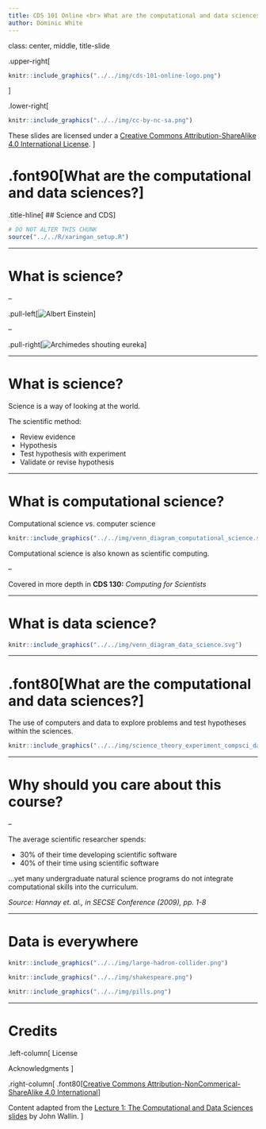 ```yaml
---
title: CDS 101 Online <br> What are the computational and data sciences? <br> Science
author: Dominic White
---
```


class: center, middle, title-slide

.upper-right[
```r
knitr::include_graphics("../../img/cds-101-online-logo.png")
```
]

.lower-right[
```r
knitr::include_graphics("../../img/cc-by-nc-sa.png")
```

These slides are licensed under a [Creative Commons Attribution-ShareAlike 4.0 International License](http://creativecommons.org/licenses/by-sa/4.0/).
]

# .font90[What are the computational and data sciences?]
.title-hline[
## Science and CDS
]

```r
# DO NOT ALTER THIS CHUNK
source("../../R/xaringan_setup.R")
```

---

# What is science?

--

.pull-left[![Albert Einstein](../../img/einstein.png)]

--

.pull-right[![Archimedes shouting eureka](../../img/eureka.png)]

---

# What is science?

Science is a way of looking at the world.

The scientific method:

* Review evidence
* Hypothesis
* Test hypothesis with experiment
* Validate or revise hypothesis

---

# What is computational science?

Computational science vs. computer science

```r
knitr::include_graphics("../../img/venn_diagram_computational_science.svg")
```

Computational science is also known as scientific computing.

--

Covered in more depth in **CDS 130:** *Computing for Scientists*

---

# What is data science?

```r
knitr::include_graphics("../../img/venn_diagram_data_science.svg")
```

---

# .font80[What are the computational and data sciences?]

The use of computers and data to explore problems and test hypotheses within the sciences.

```r
knitr::include_graphics("../../img/science_theory_experiment_compsci_data_sci_diagram.svg")
```

---

# Why should you care about this course?

--

The average scientific researcher spends:

* 30% of their time developing scientific software
* 40% of their time using scientific software 

...yet many undergraduate natural science programs do not integrate computational skills into the curriculum.

*Source: Hannay et. al., in SECSE Conference (2009), pp. 1-8*

---

# Data is everywhere

```r
knitr::include_graphics("../../img/large-hadron-collider.png")
```


```r
knitr::include_graphics("../../img/shakespeare.png")
```

```r
knitr::include_graphics("../../img/pills.png")
```

---

# Credits

.left-column[
License

Acknowledgments
]

.right-column[
.font80[[Creative Commons Attribution-NonCommerical-ShareAlike 4.0 International](https://creativecommons.org/licenses/by-nc-sa/4.0/)]

Content adapted from the [Lecture 1: The Computational and Data Sciences slides](http://bobweigel.net/cds101/index.php?title=lecture1) by John Wallin.
]
